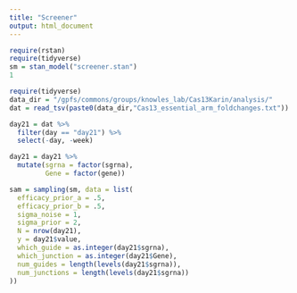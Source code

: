```yaml
---
title: "Screener"
output: html_document
---
```


```r
require(rstan)
require(tidyverse)
sm = stan_model("screener.stan")
1
```

```r
require(tidyverse)
data_dir = "/gpfs/commons/groups/knowles_lab/Cas13Karin/analysis/"
dat = read_tsv(paste0(data_dir,"Cas13_essential_arm_foldchanges.txt"))

day21 = dat %>% 
  filter(day == "day21") %>% 
  select(-day, -week)

day21 = day21 %>% 
  mutate(sgrna = factor(sgrna), 
         Gene = factor(gene))
```

```r
sam = sampling(sm, data = list(
  efficacy_prior_a = .5, 
  efficacy_prior_b = .5, 
  sigma_noise = 1, 
  sigma_prior = 2, 
  N = nrow(day21),
  y = day21$value, 
  which_guide = as.integer(day21$sgrna), 
  which_junction = as.integer(day21$Gene), 
  num_guides = length(levels(day21$sgrna)), 
  num_junctions = length(levels(day21$sgrna))
))
```

```r

```

